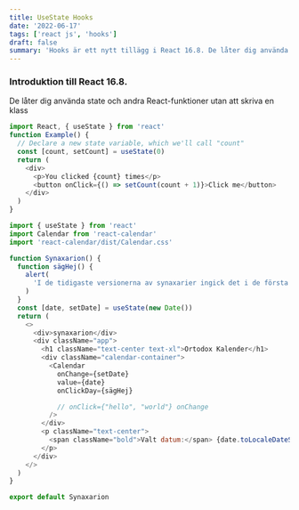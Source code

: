 ```yaml
---
title: UseState Hooks
date: '2022-06-17'
tags: ['react js', 'hooks']
draft: false
summary: 'Hooks är ett nytt tillägg i React 16.8. De låter dig använda state och andra React-funktioner utan att skriva en klass.'
---
```


### Introduktion till React 16.8.

De låter dig använda state och andra React-funktioner utan att skriva en klass

```javascript
import React, { useState } from 'react'
function Example() {
  // Declare a new state variable, which we'll call "count"
  const [count, setCount] = useState(0)
  return (
    <div>
      <p>You clicked {count} times</p>
      <button onClick={() => setCount(count + 1)}>Click me</button>
    </div>
  )
}
```

```javascript
import { useState } from 'react'
import Calendar from 'react-calendar'
import 'react-calendar/dist/Calendar.css'

function Synaxarion() {
  function sägHej() {
    alert(
      'I de tidigaste versionerna av synaxarier ingick det i de första synaxarierna lektionärsynaxarier med index över bibliska och andra lektioner, det vill säga bibliska lektionärsperikoper som skulle läsas i kyrkan. Ofta var dessa förteckningar i enlighet med kalenderåret och påskcykeln. '
    )
  }
  const [date, setDate] = useState(new Date())
  return (
    <>
      <div>synaxarion</div>
      <div className="app">
        <h1 className="text-center text-xl">Ortodox Kalender</h1>
        <div className="calendar-container">
          <Calendar
            onChange={setDate}
            value={date}
            onClickDay={sägHej}

            // onClick={"hello", "world"} onChange
          />
        </div>
        <p className="text-center">
          <span className="bold">Valt datum:</span> {date.toLocaleDateString('sv-SV')}
        </p>
      </div>
    </>
  )
}

export default Synaxarion
```
